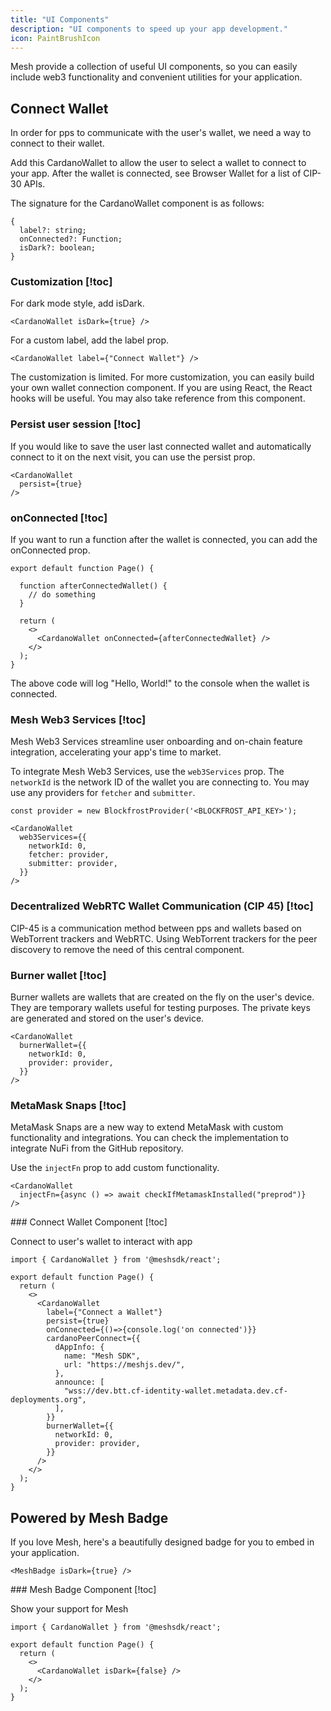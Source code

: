 ```yaml
---
title: "UI Components"
description: "UI components to speed up your app development."
icon: PaintBrushIcon
---
```


Mesh provide a collection of useful UI components, so you can easily include web3 functionality and convenient utilities for your application.

## Connect Wallet

In order for pps to communicate with the user's wallet, we need a way to connect to their wallet.

Add this CardanoWallet to allow the user to select a wallet to connect to your app. After the wallet is connected, see <Link href="/apis/wallets/browserwallet">Browser Wallet</Link> for a list of CIP-30 APIs.

The signature for the CardanoWallet component is as follows:

```tsx
{
  label?: string;
  onConnected?: Function;
  isDark?: boolean;
}
```

### Customization [!toc]

For dark mode style, add isDark.

```tsx
<CardanoWallet isDark={true} />
```

For a custom label, add the label prop.

```tsx
<CardanoWallet label={"Connect Wallet"} />
```

The customization is limited. For more customization, you can easily build your own wallet connection component. If you are using React, the <Link href="/apis/react/wallet-hooks">React hooks</Link> will be useful. You may also take reference from <Link href="https://github.com/MeshJS/mesh/blob/main/packages/mesh-react/src/cardano-wallet/index.tsx">this component</Link>.

### Persist user session [!toc]

If you would like to save the user last connected wallet and automatically connect to it on the next visit, you can use the persist prop.

```tsx
<CardanoWallet
  persist={true}
/>
```

### onConnected [!toc]

If you want to run a function after the wallet is connected, you can add the onConnected prop.

```tsx
export default function Page() {

  function afterConnectedWallet() {
    // do something
  }

  return (
    <>
      <CardanoWallet onConnected={afterConnectedWallet} />
    </>
  );
}
```

The above code will log "Hello, World!" to the console when the wallet is connected.

### Mesh Web3 Services [!toc]

<Link href="https://web3.meshjs.dev/">Mesh Web3 Services</Link> streamline user onboarding and on-chain feature integration, accelerating your app's time to market.

To integrate Mesh Web3 Services, use the `web3Services` prop. The `networkId` is the network ID of the wallet you are connecting to. You may use any <Link href="/apis/providers/">providers</Link> for `fetcher` and `submitter`.

```tsx
const provider = new BlockfrostProvider('<BLOCKFROST_API_KEY>');

<CardanoWallet
  web3Services={{
    networkId: 0,
    fetcher: provider,
    submitter: provider,
  }}
/>
```

### Decentralized WebRTC Wallet Communication (CIP 45) [!toc]

<Link href="https://cips.cardano.org/cip/CIP-45">CIP-45</Link> is a communication method between pps and wallets based on WebTorrent trackers and WebRTC. Using WebTorrent trackers for the peer discovery to remove the need of this central component.

### Burner wallet [!toc]

Burner wallets are wallets that are created on the fly on the user's device. They are temporary wallets useful for testing purposes. The private keys are generated and stored on the user's device.

```tsx
<CardanoWallet
  burnerWallet={{
    networkId: 0,
    provider: provider,
  }}
/>
```

### MetaMask Snaps [!toc]

MetaMask Snaps are a new way to extend MetaMask with custom functionality and integrations. You can check the implementation to integrate NuFi from the <Link href="https://github.com/MeshJS/mesh/tree/main/apps/playground/src/components/cardano/connect-browser-wallet">GitHub repository</Link>.

Use the `injectFn` prop to add custom functionality.

```tsx
<CardanoWallet
  injectFn={async () => await checkIfMetamaskInstalled("preprod")}
/>
```

<Card>
  ### Connect Wallet Component [!toc]

  Connect to user's wallet to interact with app

  ```tsx
  import { CardanoWallet } from '@meshsdk/react';

  export default function Page() {
    return (
      <>
        <CardanoWallet
          label={"Connect a Wallet"}
          persist={true}
          onConnected={()=>{console.log('on connected')}}
          cardanoPeerConnect={{
            dAppInfo: {
              name: "Mesh SDK",
              url: "https://meshjs.dev/",
            },
            announce: [
              "wss://dev.btt.cf-identity-wallet.metadata.dev.cf-deployments.org",
            ],
          }}
          burnerWallet={{
            networkId: 0,
            provider: provider,
          }}
        />
      </>
    );
  }
  ```
</Card>


## Powered by Mesh Badge

If you love Mesh, here's a beautifully designed badge for you to embed in your application.

```tsx
<MeshBadge isDark={true} />
```

<Card>
  ### Mesh Badge Component [!toc]

  Show your support for Mesh

  ```tsx
  import { CardanoWallet } from '@meshsdk/react';

  export default function Page() {
    return (
      <>
        <CardanoWallet isDark={false} />
      </>
    );
  }
  ```
</Card>